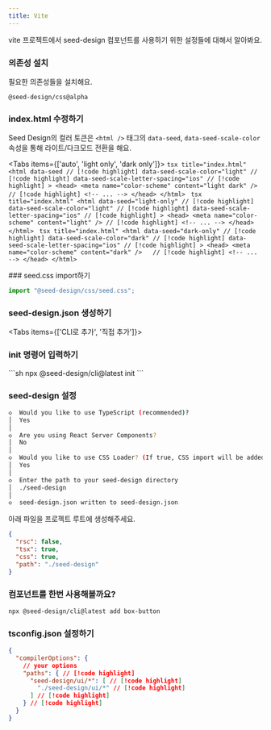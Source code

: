 ```yaml
---
title: Vite
---
```


vite 프로젝트에서 seed-design 컴포넌트를 사용하기 위한 설정들에 대해서 알아봐요.

<Steps>
<Step>

### 의존성 설치

필요한 의존성들을 설치해요.

```package-install
@seed-design/css@alpha
```

</Step>

<Step>

### index.html 수정하기

Seed Design의 컬러 토큰은 `<html />` 태그의 `data-seed`, `data-seed-scale-color`
속성을 통해 라이트/다크모드 전환을 해요.

<Tabs items={['auto', 'light only', 'dark only']}>
  <Tab value="auto">
    ```tsx title="index.html" 
    <html
      data-seed // [!code highlight]
      data-seed-scale-color="light" // [!code highlight]
      data-seed-scale-letter-spacing="ios" // [!code highlight]
    >
      <head>
        <meta name="color-scheme" content="light dark" /> // [!code highlight]
        <!-- ... -->
      </head>
    </html>
    ```
  </Tab>
  <Tab value="light only">
    ```tsx title="index.html"
    <html
      data-seed="light-only" // [!code highlight]
      data-seed-scale-color="light" // [!code highlight]
      data-seed-scale-letter-spacing="ios" // [!code highlight]
    >
      <head>
        <meta name="color-scheme" content="light" /> // [!code highlight]
        <!-- ... -->
      </head>
    </html>
    ```
  </Tab>
  <Tab value="dark only">
    ```tsx title="index.html"
    <html
      data-seed="dark-only" // [!code highlight]
      data-seed-scale-color="dark" // [!code highlight]
      data-seed-scale-letter-spacing="ios" // [!code highlight]
    >
      <head>
        <meta name="color-scheme" content="dark" />   // [!code highlight]
        <!-- ... -->
      </head>
    </html>
    ```
  </Tab>
</Tabs>

</Step>

<Step>
### seed.css import하기

```ts title="index.tsx"
import "@seed-design/css/seed.css";
```
</Step>

<Step>

### seed-design.json 생성하기

<Tabs items={['CLI로 추가', '직접 추가']}>
<Tab value="CLI로 추가">
<Steps>
<Step>

### init 명령어 입력하기

</Step>
```sh
npx @seed-design/cli@latest init
```

<Step>

### seed-design 설정
```sh
◇  Would you like to use TypeScript (recommended)?
│  Yes
│
◇  Are you using React Server Components?
│  No
│
◇  Would you like to use CSS Loader? (If true, CSS import will be added in components)
│  Yes
│
◇  Enter the path to your seed-design directory
│  ./seed-design
│
◇  seed-design.json written to seed-design.json
```
</Step>
</Steps>
</Tab>

<Tab value="직접 추가">
아래 파일을 프로젝트 루트에 생성해주세요.

```json title="seed-design.json"
{
  "rsc": false,
  "tsx": true,
  "css": true,
  "path": "./seed-design"
}
```
</Tab>
</Tabs>

</Step>

<Step>

### 컴포넌트를 한번 사용해볼까요?

```sh
npx @seed-design/cli@latest add box-button
```

</Step>

<Step>


### tsconfig.json 설정하기

</Step>

```json title="tsconfig.json"
{
  "compilerOptions": {
    // your options
    "paths": { // [!code highlight]
      "seed-design/ui/*": [ // [!code highlight]
        "./seed-design/ui/*" // [!code highlight]
      ] // [!code highlight]
    } // [!code highlight]
  }
}
```


</Steps>
